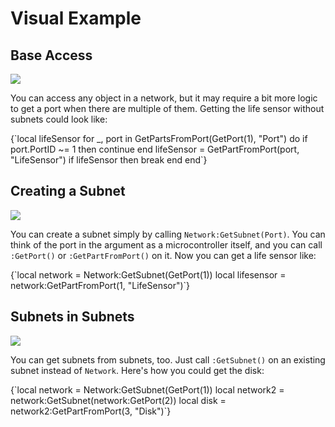 
# Visual Example

## Base Access

<div style={{ display: "flex", alignItems: "top", gap: "1rem" }}>
	<img
		src="/Pilot.lua-Luau-LSP/image/network/first.png"
		style={{
			width: "min(500px, 40%)",
			height: undefined,
			aspectRatio: 51 / 43,
		}}
	/>
	<div>
		<p>
			You can access any object in a network, but it may require a bit more
			logic to get a port when there are multiple of them. Getting the life
			sensor without subnets could look like:
		</p>
		<CodeBlock language="lua">
			{`local lifeSensor
for _, port in GetPartsFromPort(GetPort(1), "Port") do
		if port.PortID ~= 1 then continue end
		lifeSensor = GetPartFromPort(port, "LifeSensor")
		if lifeSensor then break end
end`}
		</CodeBlock>
	</div>
</div>

## Creating a Subnet

<div style={{ display: "flex", alignItems: "top", gap: "1rem" }}>
	<img
		src="/Pilot.lua-Luau-LSP/image/network/second.png"
		style={{
			width: "min(500px, 40%)",
			height: undefined,
			aspectRatio: 51 / 43,
		}}
	/>
	<div>
		<p>
			You can create a subnet simply by calling
			<code>Network:GetSubnet(Port)</code>. You can think of the port in the argument
			as a microcontroller itself, and you can call
			<code>:GetPort()</code> or <code>:GetPartFromPort()</code> on it. Now you
			can get a life sensor like:
		</p>
		<CodeBlock language="lua">
			{`local network = Network:GetSubnet(GetPort(1))
local lifesensor = network:GetPartFromPort(1, "LifeSensor")`}
		</CodeBlock>
	</div>
</div>

## Subnets in Subnets

<div style={{ display: "flex", alignItems: "top", gap: "1rem" }}>
	<img
		src="/Pilot.lua-Luau-LSP/image/network/third.png"
		style={{
			width: "min(500px, 40%)",
			height: undefined,
			aspectRatio: 51 / 43,
		}}
	/>
	<div>
		<p>
			You can get subnets from subnets, too. Just call <code>:GetSubnet()</code>
			on an existing subnet instead of <code>Network</code>. Here's how you could
			get the disk:
		</p>
		<CodeBlock language="lua">
			{`local network = Network:GetSubnet(GetPort(1))
local network2 = network:GetSubnet(network:GetPort(2))
local disk = network2:GetPartFromPort(3, "Disk")`}
		</CodeBlock>
	</div>
</div>
